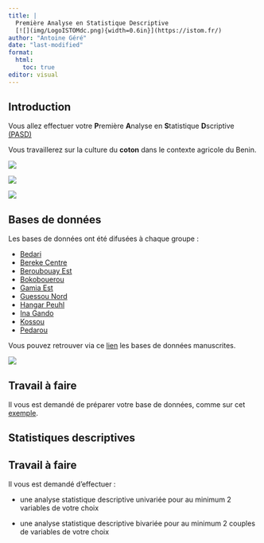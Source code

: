 ```yaml
---
title: |
  Première Analyse en Statistique Descriptive    
  [![](img/LogoISTOMdc.png){width=0.6in}](https://istom.fr/) 
author: "Antoine Géré"
date: "last-modified"
format: 
  html:
    toc: true
editor: visual
---
```


## Introduction

Vous allez effectuer votre **P**remière **A**nalyse en **S**tatistique **D**scriptive [(PASD)](https://istom-my.sharepoint.com/:f:/g/personal/a_gere_istom_fr/EshYCnVCQdRAj57v68Sxko0B37j7rK8YNpPhJQlufF-uZA?e=05HV2K)

Vous travaillerez sur la culture du **coton** dans le contexte agricole du Benin.

:::::: {layout-ncol="3"}
<div>

![](img/coton.png)

</div>

<div>

![](img/benin.png)

</div>

::: {#third-column}
![](img/flag.png)
:::
::::::

## Bases de données

::::: {layout-ncol="2"}
<div>

Les bases de données ont été difusées à chaque groupe :

-   [Bedari]()
-   [Bereke Centre]()
-   [Beroubouay Est]()
-   [Bokobouerou]()
-   [Gamia Est]()
-   [Guessou Nord]()
-   [Hangar Peuhl]()
-   [Ina Gando]()
-   [Kossou]()
-   [Pedarou]()

Vous pouvez retrouver via ce [lien](https://istom-my.sharepoint.com/:f:/g/personal/a_gere_istom_fr/EhCXWWGMN49Mie3HlRxrUOUB12GYpl3NVF0gZBboWwz8MQ?e=kSwXvC) les bases de données manuscrites.

</div>

<div>

[![](img/carte_benin.jpg)](https://en.wikipedia.org/wiki/Benin)

</div>
:::::

::: callout-important
## Travail à faire
Il vous est demandé de préparer votre base de données, comme sur cet [exemple](https://istom-my.sharepoint.com/:x:/g/personal/a_gere_istom_fr/Eeld5c7RXQdOg8VjkRMpaQIB2SZUOmQhWwCiZscPNPHB1w?e=1LQK9d).
:::


## Statistiques descriptives

::: callout-important
## Travail à faire
Il vous est demandé d'effectuer :

- une analyse statistique descriptive univariée pour au minimum 2 variables de votre choix 

- une analyse statistique descriptive bivariée pour au minimum 2 couples de variables de votre choix
:::
